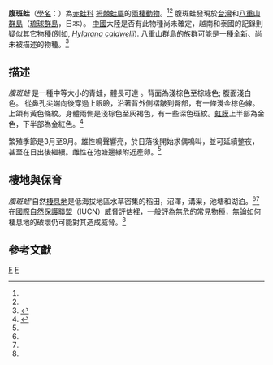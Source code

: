 {{Speciesbox
| taxon = Babina adenopleura
| binomial_authority = ([[George_Albert_Boulenger|Boulenger]], 1909)
| image = Rana adenopleura.jpg
| status = LC | status_system = IUCN3.1
| status_ref = <ref name=IUCN>{{cite journal | author = Michael Wai Neng Lau | author2 = Gu Huiqing | author3 = Geng Baorong | author4 = Lue Kuangyang | author5 = Chou Wenhao | author6 = Yuan Zhigang | title = ''Babina adenopleura'' | journal = [[IUCN_Red_List_of_Threatened_Species|IUCN Red List of Threatened Species]] | volume= 2004 | page = e.T58538A11798578 | publisher = [[IUCN|IUCN]] | year = 2004 | url = https://dx.doi.org/10.2305/IUCN.UK.2004.RLTS.T58538A11798578.en | accessdate = 22 November 2015}}</ref>
| synonyms = 
''Rana adenopleura'' <small>Boulenger, 1909</small><br />
''Hylorana adenopleura'' <small>(Boulenger, 1909)</small><br />
''Hylarana adenopleura'' <small>(Boulenger, 1909)</small><br />
''Nidirana adenopleura'' <small>(Boulenger, 1909)</small>
}}

'''腹斑蛙'''（[[學名|學名]]：{{lang | la |''Babina adenopleura''}}）為[[赤蛙科|赤蛙科]] [[拇棘蛙屬|拇棘蛙屬]]的[[兩棲動物|兩棲動物]]。<ref name=frost/><ref name=BT/> 腹斑蛙發現於[[台灣|台灣]]和[[八重山群島|八重山群島]]（[[琉球群島|琉球群島]]，日本）。 [[中國|中國]]大陸是否有此物種尚未確定，越南和泰國的記錄則疑似其它物種(例如, ''[[Hylarana_caldwelli|Hylarana caldwelli]]''). 八重山群島的族群可能是一種全新、尚未被描述的物種。<ref name=frost>{{cite web |url=http://research.amnh.org/vz/herpetology/amphibia/Amphibia/Anura/Ranidae/Babina/Babina-adenopleura |title=''Babina adenopleura'' (Boulenger, 1909) |author=Frost, Darrel R. |year=2015 |work=Amphibian Species of the World: an Online Reference. Version 6.0 |publisher=American Museum of Natural History |accessdate=22 November 2015}}</ref>

==描述==
''腹斑蛙'' 是一種中等大小的青蛙，體長可達 {{convert|6|-|7|cm}}。背面為淺棕色至棕綠色; 腹面淺白色。 從鼻孔尖端向後穿過上眼瞼，沿著背外側褶皺到臀部，有一條淺金棕色線。上頜有黃色條紋。身體兩側是淺棕色至灰褐色，有一些深色斑紋。[[虹膜（解剖學）|虹膜]]上半部為金色，下半部為金紅色。<ref name=BT>{{cite web |url=http://amphibia.biota.biodiv.tw/pages/333 |title=''Babina adenopleura'' |author=Lue, Kuang-Yang |date= |work=BiotaTaiwanica: Amphibian Fauna of Taiwan |publisher=Taiwan Biodiversity Information Facility |accessdate=22 November 2015 |archive-url=https://web.archive.org/web/20151122203841/http://amphibia.biota.biodiv.tw/pages/333 |archive-date=2015-11-22 |dead-url=yes }}</ref>

繁殖季節是3月至9月。雄性鳴聲響亮，於日落後開始求偶鳴叫，並可延續整夜，甚至在日出後繼續。雌性在池塘邊緣附近產卵。<ref name=BT/>

==棲地與保育==
''腹斑蛙'''自然[[棲息地|棲息地]]是低海拔地區水草密集的稻田，沼澤，溝渠，池塘和湖泊。<ref name=IUCN/><ref name=BT/>在[[國際自然保護聯盟|國際自然保護聯盟]]（IUCN）威脅評估裡，一般評為無危的常見物種，無論如何棲息地的破壞仍可能對其造成威脅。<ref name=IUCN/>

== 參考文獻 ==
{{reflist}}

{{Commonscat|Babina adenopleura}}

{{Taxonbar}}
[[Category:1909年描述的动物|F]]
[[Category:拇棘蛙屬|F]]